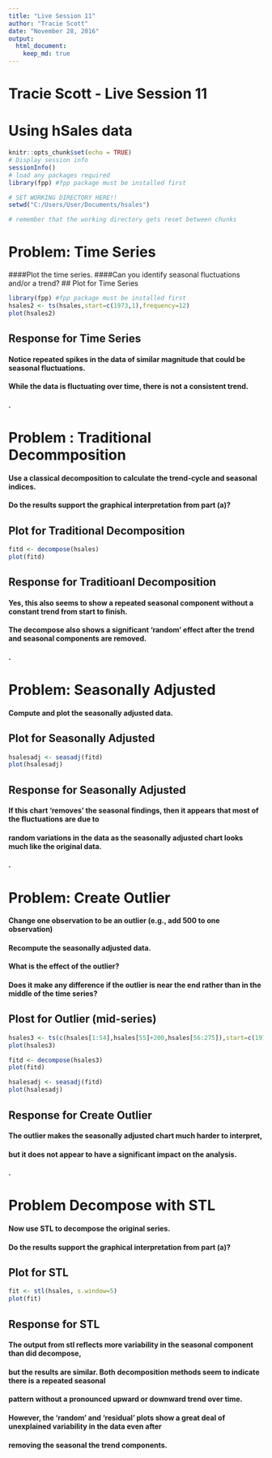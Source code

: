 ```yaml
---
title: "Live Session 11"
author: "Tracie Scott"
date: "November 28, 2016"
output: 
  html_document:
    keep_md: true
---
```

# Tracie Scott - Live Session 11 
# Using hSales data

```r
knitr::opts_chunk$set(echo = TRUE)
# Display session info
sessionInfo()
# load any packages required
library(fpp) #fpp package must be installed first

# SET WORKING DIRECTORY HERE!!
setwd("C:/Users/User/Documents/hsales")

# remember that the working directory gets reset between chunks
```

# Problem: Time Series
####Plot the time series. 
####Can you identify seasonal fluctuations and/or a trend? 
## Plot for Time Series

```r
library(fpp) #fpp package must be installed first
hsales2 <- ts(hsales,start=c(1973,1),frequency=12)
plot(hsales2)
```

## Response for Time Series
#### Notice repeated spikes in the data of similar magnitude that could be seasonal fluctuations. 
#### While the data is fluctuating over time, there is not a consistent trend.
#### .  
# Problem : Traditional Decommposition
#### Use a classical decomposition to calculate the trend-cycle and seasonal indices. 
#### Do the results support the graphical interpretation from part (a)?
## Plot for Traditional Decomposition

```r
fitd <- decompose(hsales)
plot(fitd)
```

## Response for Traditioanl Decomposition
#### Yes, this also seems to show a repeated seasonal component without a constant trend from start to finish. 
#### The decompose also shows a significant ‘random’ effect after the trend and seasonal components are removed.
#### .
# Problem:  Seasonally Adjusted
#### Compute and plot the seasonally adjusted data.
## Plot for Seasonally Adjusted

```r
hsalesadj <- seasadj(fitd)
plot(hsalesadj)
```

## Response for Seasonally Adjusted
#### If this chart 'removes' the seasonal findings, then it appears that most of the fluctuations are due to 
#### random variations in the data as the seasonally adjusted chart looks much like the original data.
#### . 
# Problem: Create Outlier
#### Change one observation to be an outlier (e.g., add 500 to one observation)
#### Recompute the seasonally adjusted data. 
#### What is the effect of the outlier?
#### Does it make any difference if the outlier is near the end rather than in the middle of the time series?
## Plost for Outlier (mid-series)

```r
hsales3 <- ts(c(hsales[1:54],hsales[55]+200,hsales[56:275]),start=c(1973,1),frequency=12)
plot(hsales3)

fitd <- decompose(hsales3)
plot(fitd)

hsalesadj <- seasadj(fitd)
plot(hsalesadj)
```

## Response for Create Outlier
#### The outlier makes the seasonally adjusted chart much harder to interpret,
#### but it does not appear to have a significant impact on the analysis.
#### .
# Problem Decompose with STL
#### Now use STL to decompose the original series.
#### Do the results support the graphical interpretation from part (a)?
## Plot for STL

```r
fit <- stl(hsales, s.window=5)
plot(fit)
```

## Response for STL
#### The output from stl reflects more variability in the seasonal component than did decompose, 
#### but the results are similar. Both decomposition methods seem to indicate there is a repeated seasonal
#### pattern without a pronounced upward or downward trend over time. 
#### However, the ‘random’ and ‘residual’ plots show a great deal of unexplained variability in the data even after
#### removing the seasonal the trend components.

